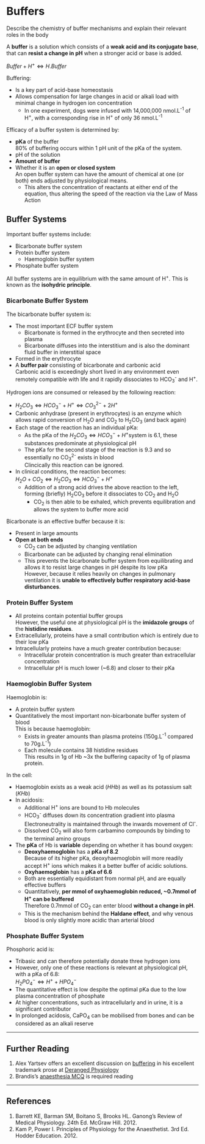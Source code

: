 # Buffers

:::CICM
Describe the chemistry of buffer mechanisms and explain their relevant roles in the body
:::

A **buffer** is a solution which consists of a **weak acid and its conjugate base**, that can **resist a change in pH** when a stronger acid or base is added.

$Buffer + H^+ \Leftrightarrow H.Buffer$

Buffering:

* Is a key part of acid-base homeostasis
* Allows compensation for large changes in acid or alkali load with minimal change in hydrogen ion concentration\
    * In one experiment, dogs were infused with 14,000,000 nmol.L^-1^ of H^+^, with a corresponding rise in H^+^ of only 36 nmol.L^-1^

Efficacy of a buffer system is determined by:

* **pKa** of the buffer\
80% of buffering occurs within 1 pH unit of the pKa of the system.
* pH of the solution
* **Amount of buffer**
* Whether it is an **open or closed system**\
An open buffer system can have the amount of chemical at one (or both) ends adjusted by physiological means.
    * This alters the concentration of reactants at either end of the equation, thus altering the speed of the reaction via the Law of Mass Action

## Buffer Systems

Important buffer systems include:

* Bicarbonate buffer system
* Protein buffer system
    * Haemoglobin buffer system
* Phosphate buffer system

All buffer systems are in equilibrium with the same amount of H^+^. This is known as the **isohydric principle**.


### Bicarbonate Buffer System

The bicarbonate buffer system is:

* The most important ECF buffer system
    * Bicarbonate is formed in the erythrocyte and then secreted into plasma
    * Bicarbonate diffuses into the interstitium and is also the dominant fluid buffer in interstitial space
* Formed in the erythrocyte
* A **buffer pair** consisting of bicarbonate and carbonic acid\
Carbonic acid is exceedingly short lived in any environment even remotely compatible with life and it rapidly dissociates to HCO~3~^-^ and H^+^.

Hydrogen ions are consumed or released by the following reaction:

* $H_2CO_3 \Leftrightarrow H CO_3^- + H^+  \Leftrightarrow  CO_3^{2-} + 2H^+$
* Carbonic anhydrase (present in erythrocytes) is an enzyme which allows rapid conversion of H~2~O and CO~2~ to H~2~CO~3~ (and back again)
* Each stage of the reaction has an individual pKa:
    * As the pKa of the $H_2CO_3 \Leftrightarrow H CO_3^- + H^+$system is 6.1, these substances predominate at physiological pH
    * The pKa for the second stage of the reaction is 9.3 and so essentially no CO~3~^2-^ exists in blood\
    Clincically this reaction can be ignored.
* In clinical conditions, the reaction becomes:\
$H_2O + CO_2 \Leftrightarrow H_2CO_3 \Leftrightarrow H CO_3^- + H^+$
    * Addition of a strong acid drives the above reaction to the left, forming (briefly) H~2~CO~3~ before it dissociates to CO~2~ and H~2~O
        * CO~2~ is then able to be exhaled, which prevents equilibration and allows the system to buffer more acid


Bicarbonate is an effective buffer because it is:

* Present in large amounts
* **Open at both ends**\
    * CO~2~ can be adjusted by changing ventilation
    * Bicarbonate can be adjusted by changing renal elimination
    * This prevents the bicarbonate buffer system from equilibrating and allows it to resist large changes in pH despite its low pKa\
    However, because it relies heavily on changes in pulmonary ventilation it is **unable to effectively buffer respiratory acid-base disturbances**.


### Protein Buffer System

* All proteins contain potential buffer groups\
However, the useful one at physiological pH is the **imidazole groups** of the **histidine residues**.
* Extracellularly, proteins have a small contribution which is entirely due to their low pKa
* Intracellularly proteins have a much greater contribution because:
    * Intracellular protein concentration is much greater than extracellular concentration
    * Intracellular pH is much lower (~6.8) and closer to their pKa


### Haemoglobin Buffer System

Haemoglobin is:

* A protein buffer system
* Quantitatively the most important non-bicarbonate buffer system of blood\
This is because haemoglobin:
    * Exists in greater amounts than plasma proteins (150g.L^-1^ compared to 70g.L^-1^)
    * Each molecule contains 38 histidine residues\
    This results in 1g of Hb ~3x the buffering capacity of 1g of plasma protein.

In the cell:

* Haemoglobin exists as a weak acid ($HHb$) as well as its potassium salt ($KHb$)
* In acidosis:
    * Additional H^+^ ions are bound to Hb molecules
    * HCO~3~^-^ diffuses down its concentration gradient into plasma\
    Electroneutrality is maintained through the inwards movement of Cl^-^.
    * Dissolved CO~2~ will also form carbamino compounds by binding to the terminal amino groups
* The **pKa** of Hb is **variable** depending on whether it has bound oxygen:
    * **Deoxyhaemoglobin** has a **pKa of 8.2**\
    Because of its higher pKa, deoxyhaemoglobin will more readily accept H^+^ ions which makes it a better buffer of acidic solutions.
    * **Oxyhaemoglobin** has a **pKa of 6.6**
    * Both are essentially equidistant from normal pH, and are equally effective buffers
    * Quantitatively, **per mmol of oxyhaemoglobin reduced, ~0.7mmol of H^+^ can be buffered**\
    Therefore 0.7mmol of CO~2~ can enter blood **without a change in pH**.
    * This is the mechanism behind the **Haldane effect**, and why venous blood is only slightly more acidic than arterial blood

### Phosphate Buffer System

Phosphoric acid is:

* Tribasic and can therefore potentially donate three hydrogen ions
* However, only one of these reactions is relevant at physiological pH, with a pKa of 6.8:\
$H_2PO_4^- \Leftrightarrow H^+ + HPO_4^-$
* The quantitative effect is low despite the optimal pKa due to the low plasma concentration of phosphate
* At higher concentrations, such as intracellularly and in urine, it is a significant contributor
* In prolonged acidosis, CaPO~4~ can be mobilised from bones and can be considered as an alkali reserve

---

## Further Reading

1. Alex Yartsev offers an excellent discussion on [buffering](http://www.derangedphysiology.com/main/core-topics-intensive-care/acid-base-disturbances/Chapter%202.0.3/buffering-acute-respiratory-acid-base-disturbances) in his excellent trademark prose at [Deranged Physiology](http://www.derangedphysiology.com)
2. Brandis's [anaesthesia MCQ](http://www.anaesthesiamcq.com/AcidBaseBook/ab2_2.php) is required reading

---

## References

1. Barrett KE, Barman SM, Boitano S, Brooks HL. Ganong's Review of Medical Physiology. 24th Ed. McGraw Hill. 2012.
2. Kam P, Power I. Principles of Physiology for the Anaesthetist. 3rd Ed. Hodder Education. 2012.